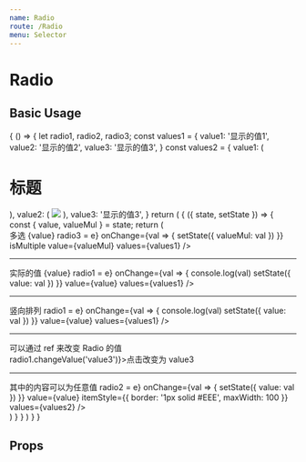 ```yaml
---
name: Radio
route: /Radio
menu: Selector
---
```



# Radio

## Basic Usage

<Playground>
  {
    () => {
      let radio1, radio2, radio3;
      const values1 = {
        value1: '显示的值1',
        value2: '显示的值2',
        value3: '显示的值3',
      }
      const values2 = {
        value1: (
          <h1>标题</h1>
        ),
        value2: (
          <img src="http://m.360buyimg.com/pop/jfs/t22765/41/1722519893/139051/da2d7354/5b6948b5Nb66bd80d.png"/>
        ),
        value3: '显示的值3',
      }
      return (
        <State initial={{
          value: 'value1',
          valueMul: ['value1']
        }}>
          {
            ({ state, setState }) => {
              const { value, valueMul } = state;
              return (
                <div>
                  <span className="mr10">多选 {value}</span>
                  <Radio
                    ref={e => radio3 = e}
                    onChange={val => {
                      setState({
                        valueMul: val
                      })
                    }}
                    isMultiple
                    value={valueMul}
                    values={values1}
                  />
                  <hr />
                  <span className="mr10">实际的值 {value}</span>
                  <Radio
                    ref={e => radio1 = e}
                    onChange={val => {
                      console.log(val)
                      setState({
                        value: val
                      })
                    }}
                    value={value}
                    values={values1}
                  />
                  <hr />
                  <span className="mr10">竖向排列</span>
                  <Radio
                    column
                    ref={e => radio1 = e}
                    onChange={val => {
                      console.log(val)
                      setState({
                        value: val
                      })
                    }}
                    value={value}
                    values={values1}
                  />
                  <hr />
                  <div>
                    <div className="mu10">可以通过 ref 来改变 Radio 的值</div>
                    <div className="btn theme" onClick={e => radio1.changeValue('value3')}>点击改变为 value3</div>
                  </div>
                  <hr/>
                  <span className="mr10">其中的内容可以为任意值</span>
                  <Radio
                    ref={e => radio2 = e}
                    onChange={val => {
                      setState({
                        value: val
                      })
                    }}
                    value={value}
                    itemStyle={{
                      border: '1px solid #EEE',
                      maxWidth: 100
                    }}
                    values={values2}
                  />
                </div>
              )
            }
          }
        </State>
      )
    }
  }
</Playground>

## Props

<Props of={Radio} />

